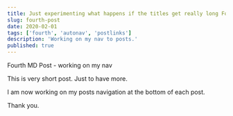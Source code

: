 ```yaml
---
title: Just experimenting what happens if the titles get really long Fourth MD Post
slug: fourth-post
date: 2020-02-01
tags: ['fourth', 'autonav', 'postlinks']
description: 'Working on my nav to posts.'
published: true
---
```


Fourth MD Post - working on my nav

This is very short post.
Just to have more.

I am now working on my posts navigation at the bottom of each post.

Thank you.